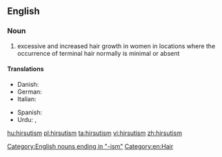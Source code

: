 {{wikipedia}}
==English==

===Noun===
{{en-noun|-|s}}

# excessive and increased hair growth in women in locations where the occurrence of terminal hair normally is minimal or absent

====Translations====
{{trans-top|excessive and increased hair growth}}
* Danish: {{t-|da|hirsutisme|c}}
* German: {{t+|de|Hirsutismus|m}}
* Italian: {{t-|it|irsutismo|m}}
{{trans-mid}}
* Spanish: {{t-|es|hirsutismo|m}}
* Urdu: {{t-|ur|urdu|sc=ur-Arab}}, {{t-|ur|faltu baal|sc=ur-Arab}}
{{trans-bottom}}

[[Category:English nouns ending in "-ism"]]
[[Category:en:Hair]]

[[hu:hirsutism]]
[[pl:hirsutism]]
[[ta:hirsutism]]
[[vi:hirsutism]]
[[zh:hirsutism]]